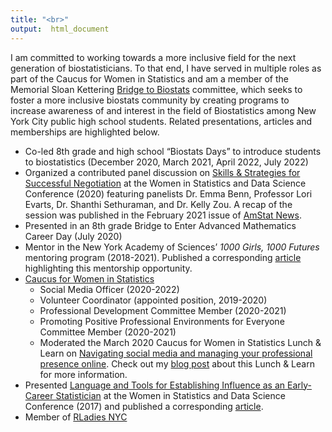```yaml
---
title: "<br>"
output:  html_document
---
```

<link rel="stylesheet" href="fonts/academicons.min.css"/>
<!-- Global site tag (gtag.js) - Google Analytics -->
<script async src="https://www.googletagmanager.com/gtag/js?id=UA-137654852-1"></script>
<script>
  window.dataLayer = window.dataLayer || [];
  function gtag(){dataLayer.push(arguments);}
  gtag('js', new Date());

  gtag('config', 'UA-137654852-1');
</script>

I am committed to working towards a more inclusive field for the next generation of biostatisticians. To that end, I have served in multiple roles as part of the Caucus for Women in Statistics and am a member of the Memorial Sloan Kettering [Bridge to Biostats](https://www.mskcc.org/departments/epidemiology-biostatistics/bridge-biostats) committee, which seeks to foster a more inclusive biostats community by creating programs to increase awareness of and interest in the field of Biostatistics among New York City public high school students. Related presentations, articles and memberships are highlighted below. 

* Co-led 8th grade and high school “Biostats Days” to introduce students to biostatistics (December 2020, March 2021, April 2022, July 2022)
* Organized a contributed panel discussion on [Skills & Strategies for Successful Negotiation](https://ww2.amstat.org/meetings/wsds/2020/onlineprogram/AbstractDetails.cfm?AbstractID=309555) at the Women in Statistics and Data Science Conference (2020) featuring panelists Dr. Emma Benn, Professor Lori Evarts, Dr. Shanthi Sethuraman, and Dr. Kelly Zou. A recap of the session was published in the February 2021 issue of [AmStat News](https://magazine.amstat.org/blog/2021/02/01/successful-negotiation).
* Presented in an 8th grade Bridge to Enter Advanced Mathematics Career Day (July 2020)
* Mentor in the New York Academy of Sciences' *1000 Girls, 1000 Futures* mentoring program (2018-2021). Published a corresponding [article](http://magazine.amstat.org/blog/2018/11/01/1000-girls-1000-futures/?utm_source=informz&utm_medium=email&utm_campaign=amstatnews&_zs=UvcOe1&_zl=vBfH5) highlighting this mentorship opportunity.   
*  [Caucus for Women in Statistics](https://cwstat.org/)
    * Social Media Officer (2020-2022)
    * Volunteer Coordinator (appointed position, 2019-2020)    
    * Professional Development Committee Member (2020-2021)
    * Promoting Positive Professional Environments for Everyone Committee Member (2020-2021)
    * Moderated the March 2020 Caucus for Women in Statistics Lunch & Learn on [Navigating social media and managing your professional presence online](https://cwstat.org/march-31st-lunch-learn-on-creating-a-professional-online-presence-view-recording/). Check out my [blog post](blog_cws_social_media_webinar.html) about this Lunch & Learn for more information. 
* Presented [Language and Tools for Establishing Influence as an Early-Career Statistician](https://ww2.amstat.org/meetings/wsds/2017/onlineprogram/AbstractDetails.cfm?AbstractID=303802) at the Women in Statistics and Data Science Conference (2017) and published a corresponding [article](http://magazine.amstat.org/blog/2018/05/01/earlycareertools/).  
*  Member of [RLadies NYC](http://www.rladiesnyc.org/)  